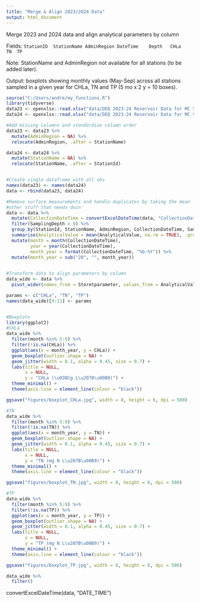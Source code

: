 ```yaml
---
title: "Merge & Align 2023/2024 Data"
output: html_document
---
```


Merge 2023 and 2024 data and align analytical parameters by column					

Fields: 
`StationID	StationName	AdminRegion	DateTime	Depth	CHLa	TN	TP`

Note: StationName and AdminRegion not available for all stations (to be added later).	

Output: boxplots showing monthly values (May-Sep) across all stations sampled in a given year for CHLa, TN and TP (5 mo x 2 y = 10 boxes).	

```r
source("C:/Users/andre/my_functions.R")
library(tidyverse)
data23 <- openxlsx::read.xlsx("data/DEQ 2023-24 Reservoir Data for MC Survey.xlsx", sheet = 2)
data24 <- openxlsx::read.xlsx("data/DEQ 2023-24 Reservoir Data for MC Survey.xlsx", sheet = 3)

#Add missing columns and standardize column order
data23 <- data23 %>%
  mutate(AdminRegion = NA) %>%
  relocate(AdminRegion, .after = StationName)

data24 <- data24 %>%
  mutate(StationName = NA) %>%
  relocate(StationName, .after = StationId)


#Create single dataframe with all obs
names(data23) <- names(data24)
data <- rbind(data23, data24)

#Remove surface measurements and handle duplicates by taking the mean
#other stuff that needs doin'
data <- data %>%
  mutate(CollectionDateTime = convertExcelDateTime(data, "CollectionDateTime")) %>%
  filter(SamplingDepth > 0) %>%
  group_by(StationId, StationName, AdminRegion, CollectionDateTime, SamplingDepth, Storetparameter) %>%
  summarise(AnalyticalValue = mean(AnalyticalValue, na.rm = TRUE), .groups = "drop") %>%
  mutate(month = month(CollectionDateTime),
         year = year(CollectionDateTime),
         month_year = format(CollectionDateTime, "%b-%Y")) %>%
  mutate(month_year = sub("20", "", month_year))
  

#Transform data to align parameters by column
data_wide <- data %>%
  pivot_wider(names_from = Storetparameter, values_from = AnalyticalValue)

params <- c("CHLa", "TN", "TP")
names(data_wide)[9:11] <- params


#Boxplots
library(ggplot2)
#CHLa
data_wide %>%
  filter(month %in% 5:9) %>%
  filter(!is.na(CHLa)) %>%
  ggplot(aes(x = month_year, y = CHLa)) +
  geom_boxplot(outlier.shape = NA) +
  geom_jitter(width = 0.1, alpha = 0.45, size = 0.7) + 
  labs(title = NULL, 
       x = NULL, 
       y = "CHLa (\u03BCg L\u207B\u00B9)") +
  theme_minimal() +
  theme(axis.line = element_line(colour = "black"))

ggsave("figures/boxplot_CHLa.jpg", width = 8, height = 6, dpi = 500)

#TN
data_wide %>%
  filter(month %in% 5:9) %>%
  filter(!is.na(TN)) %>%
  ggplot(aes(x = month_year, y = TN)) +
  geom_boxplot(outlier.shape = NA) +
  geom_jitter(width = 0.1, alpha = 0.45, size = 0.7) + 
  labs(title = NULL, 
       x = NULL, 
       y = "TN (mg N L\u207B\u00B9)") +
  theme_minimal() +
  theme(axis.line = element_line(colour = "black"))

ggsave("figures/boxplot_TN.jpg", width = 8, height = 6, dpi = 500)

#TP
data_wide %>%
  filter(month %in% 5:9) %>%
  filter(!is.na(TP)) %>%
  ggplot(aes(x = month_year, y = TP)) +
  geom_boxplot(outlier.shape = NA) +
  geom_jitter(width = 0.1, alpha = 0.45, size = 0.7) + 
  labs(title = NULL, 
       x = NULL, 
       y = "TP (mg N L\u207B\u00B9)") +
  theme_minimal() +
  theme(axis.line = element_line(colour = "black"))

ggsave("figures/boxplot_TP.jpg", width = 8, height = 6, dpi = 500)

```

```r
data_wide %>%
  filter()

```

convertExcelDateTime(data, "DATE_TIME")